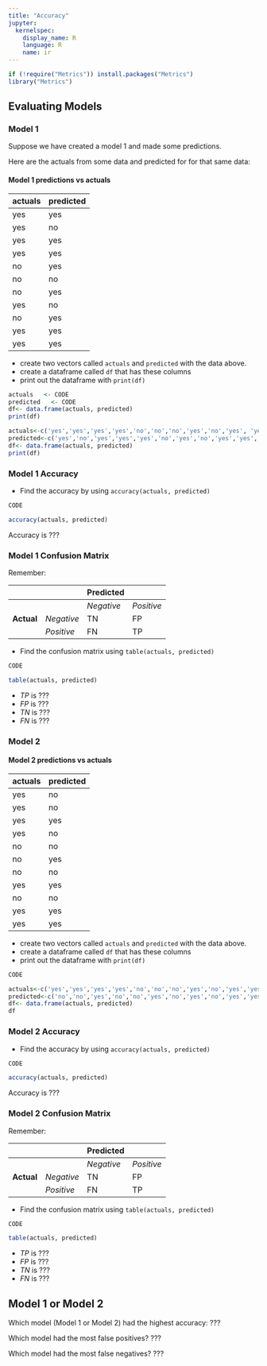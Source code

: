 ```yaml
---
title: "Accuracy"
jupyter:
  kernelspec:
    display_name: R
    language: R
    name: ir
---
```


```r
if (!require("Metrics")) install.packages("Metrics")
library("Metrics")
```

## Evaluating Models

### Model 1

Suppose we have created a model 1 and made some predictions. 

Here are the actuals from some data and predicted for for that same data:

#### Model 1 predictions vs actuals

| actuals | predicted |
|-|-|
| yes | yes |
| yes | no |
| yes | yes |
| yes  | yes |
| no  | yes |
| no | no |
| no | yes |
| yes | no |
| no  | yes |
| yes  | yes |
| yes  | yes |

- create two vectors called `actuals` and `predicted` with the data above.
- create a dataframe called `df` that has these columns
- print out the dataframe with `print(df)` 
```r
actuals   <- CODE 
predicted   <- CODE 
df<- data.frame(actuals, predicted)
print(df)
```
```r
actuals<-c('yes','yes','yes','yes','no','no','no','yes','no','yes', 'yes')
predicted<-c('yes','no','yes','yes','yes','no','yes','no','yes','yes', 'yes')
df<- data.frame(actuals, predicted)
print(df)
```

### Model 1 Accuracy

- Find the accuracy by using `accuracy(actuals, predicted)`
```r
CODE
```
```r
accuracy(actuals, predicted)
```

Accuracy is ???

### Model 1 Confusion Matrix 

Remember:

|           |            |**Predicted**|            |
|-----------|------------|-------------|------------|
|           |            | _Negative_  | _Positive_ |
|**Actual** | _Negative_ |     TN      |     FP     |
|           | _Positive_ |     FN      |     TP     |

- Find the confusion matrix using `table(actuals, predicted)`
```r
CODE
```
```r
table(actuals, predicted)
```

- $TP$  is ??? 
- $FP$  is ??? 
- $TN$  is ??? 
- $FN$  is ??? 


### Model 2 

#### Model 2 predictions vs actuals

| actuals | predicted |
|-|-|
| yes | no |
| yes | no |
| yes | yes |
| yes  | no |
| no  | no |
| no | yes |
| no | no |
| yes | yes |
| no  | no |
| yes  | yes |
| yes  | yes |


- create two vectors called `actuals` and `predicted` with the data above.
- create a dataframe called `df` that has these columns
- print out the dataframe with `print(df)` 
```r
CODE
```
```r
actuals<-c('yes','yes','yes','yes','no','no','no','yes','no','yes','yes')
predicted<-c('no','no','yes','no','no','yes','no','yes','no','yes','yes')
df<- data.frame(actuals, predicted)
df
```

### Model 2 Accuracy

- Find the accuracy by using `accuracy(actuals, predicted)`

```r
CODE
```
```r
accuracy(actuals, predicted)
```

Accuracy is ???

### Model 2 Confusion Matrix 

Remember:

|           |            |**Predicted**|            |
|-----------|------------|-------------|------------|
|           |            | _Negative_  | _Positive_ |
|**Actual** | _Negative_ |     TN      |     FP     |
|           | _Positive_ |     FN      |     TP     |

- Find the confusion matrix using `table(actuals, predicted)`

```r
CODE
```
```r
table(actuals, predicted)
```

- $TP$  is ??? 
- $FP$  is ??? 
- $TN$  is ??? 
- $FN$  is ??? 

## Model 1 or Model 2

Which model (Model 1 or Model 2) had the highest accuracy: ???

Which model had the most false positives? ???

Which model had the most false negatives? ???


